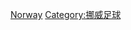 {{Catnav|頁面分類|...|英國體育|挪威足球}}
{{Catnav|頁面分類|...|各國足球|挪威足球}}

[[Category:各國球會的足球運動員|Norway]]
[[Category:挪威足球|Category:挪威足球]]